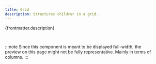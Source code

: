 ```yaml
---
title: Grid
description: Structures children in a grid.
---
```



{frontmatter.description}

<br />

:::note
Since this component is meant to be displayed full-width, the preview on this page might not be fully representative. Mainly in terms of columns.
:::

<DecorativeField structure="grid" />
